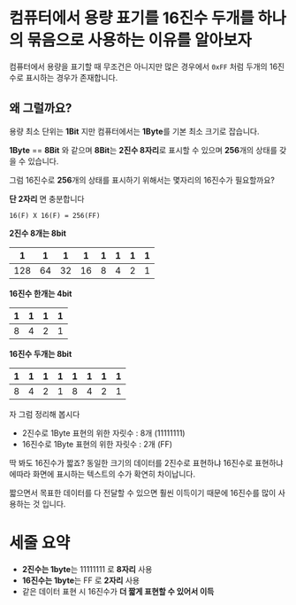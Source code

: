 # 컴퓨터에서 용량 표기를 16진수 두개를 하나의 묶음으로 사용하는 이유를 알아보자

컴퓨터에서 용량을 표기할 때 무조건은 아니지만 많은 경우에서
`0xFF` 처럼 두개의 16진수로 표시하는 경우가 존재합니다.

## 왜 그럴까요?

용량 최소 단위는 **1Bit** 지만 컴퓨터에서는 **1Byte**를 기본 최소 크기로 잡습니다.

**1Byte** == **8Bit** 와 같으며 **8Bit**는 **2진수 8자리**로 표시할 수 있으며 **256**개의 상태를 갖을 수 있습니다.

그럼 16진수로 **256**개의 상태를 표시하기 위해서는 몇자리의 16진수가 필요할까요?

**단 2자리** 면 충분합니다

`16(F) X 16(F) = 256(FF)`

**2진수 8개는 8bit**

| 1   | 1   | 1   | 1   | 1   | 1   | 1   | 1   |
| --- | --- | --- | --- | --- | --- | --- | --- |
| 128 | 64  | 32  | 16  | 8   | 4   | 2   | 1   |

**16진수 한개는 4bit**

| 1   | 1   | 1   | 1   |
| --- | --- | --- | --- |
| 8   | 4   | 2   | 1   |

**16진수 두개는 8bit**

| 1   | 1   | 1   | 1   | 1   | 1   | 1   | 1   |
| --- | --- | --- | --- | --- | --- | --- | --- |
| 8   | 4   | 2   | 1   | 8   | 4   | 2   | 1   |

자 그럼 정리해 봅시다

- 2진수로 1Byte 표현의 위한 자릿수 : 8개 (11111111)
- 16진수로 1Byte 표현의 위한 자릿수 : 2개 (FF)

딱 봐도 16진수가 짧죠?
동일한 크기의 데이터를 2진수로 표현하냐 16진수로 표현하냐에따라 화면에 표시하는 텍스트의 수가 확연히 차이납니다.

짧으면서 목표한 데이터를 다 전달할 수 있으면 훨씬 이득이기 때문에 16진수를 많이 사용하는 것 입니다.

# 세줄 요약

- **2진수는 1byte**는 11111111 로 **8자리** 사용
- **16진수는 1byte**는 FF 로 **2자리** 사용
- 같은 데이터 표현 시 16진수가 **더 짧게 표현할 수 있어서 이득**
